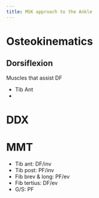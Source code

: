 ```yaml
---
title: MSK approach to the Ankle
---
```



# Osteokinematics


## Dorsiflexion


Muscles that assist DF

- Tib Ant
- 


# DDX

# MMT

- Tib ant: DF/inv
- Tib post: PF/inv
- Fib brev & long: PF/ev
- Fib tertius: DF/ev
- G/S: PF

